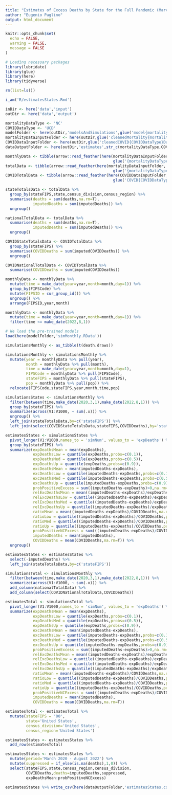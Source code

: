 ```yaml
---
title: "Estimates of Excess Deaths by State for the Full Pandemic (March 2020-August 2022)"
author: "Eugenio Paglino"
output: html_document
---
```


```r
knitr::opts_chunk$set(
  echo = FALSE,
  warning = FALSE,
  message = FALSE
)
```

```r
# Loading necessary packages
library(lubridate)
library(glue)
library(here)
library(tidyverse)
```

```r
rm(list=ls())

i_am('R/estimatesStates.Rmd')

inDir <- here('data','input')
outDir <- here('data','output')

mortalityDataType <- 'NC'
COVIDDataType <- 'UCD'
modelFolder <- here(outDir,'modelsAndSimulations',glue('model{mortalityDataType}'))
mortalityDataInputFolder <- here(outDir,glue('cleanedMortality{mortalityDataType}Data'))
COVIDDataInputFolder <- here(outDir,glue('cleanedCOVID{COVIDDataType}Data'))
dataOutputFolder <- here(outDir,'estimates',str_c(mortalityDataType,COVIDDataType))
```

```r
monthlyData <- tibble(arrow::read_feather(here(mortalityDataInputFolder,
                                               glue('{mortalityDataType}MonthlyData.feather'))))
totalData <- tibble(arrow::read_feather(here(mortalityDataInputFolder,
                                               glue('{mortalityDataType}TotalData.feather'))))
COVIDTotalData <- tibble(arrow::read_feather(here(COVIDDataInputFolder,
                                               glue('COVID{COVIDDataType}TotalData.feather'))))
```

```r
stateTotalsData <- totalData %>%
  group_by(stateFIPS,state,census_division,census_region) %>%
  summarise(deaths = sum(deaths,na.rm=T),
            imputedDeaths = sum(imputedDeaths)) %>%
  ungroup()
```

```r
nationalTotalData <- totalData %>%
  summarise(deaths = sum(deaths,na.rm=T),
            imputedDeaths = sum(imputedDeaths)) %>%
  ungroup()
```

```r
COVIDStateTotalsData <- COVIDTotalData %>%
  group_by(stateFIPS) %>%
  summarise(COVIDDeaths = sum(imputedCOVIDDeaths)) %>%
  ungroup()
```

```r
COVIDNationalTotalData <- COVIDTotalData %>%
  summarise(COVIDDeaths = sum(imputedCOVIDDeaths))
```

```r
monthlyData <- monthlyData %>%
  mutate(time = make_date(year=year,month=month,day=1)) %>%
  group_by(FIPSCode) %>%
  mutate(FIPSID = cur_group_id()) %>%
  ungroup() %>%
  arrange(FIPSID,year,month)
```

```r
monthlyData <- monthlyData %>%
  mutate(time = make_date(year=year,month=month,day=1)) %>%
  filter(time <= make_date(2022,8,1))
```

```r
# We load the pre-trained models
load(here(modelFolder,'simMonthly.RData'))
```

```r
simulationsMonthly <- as_tibble(t(death.draws))

simulationsMonthly <- simulationsMonthly %>% 
  mutate(year = monthlyData %>% pull(year),
         month = monthlyData %>% pull(month),
         time = make_date(year=year,month=month,day=1),
         FIPSCode = monthlyData %>% pull(FIPSCode),
         stateFIPS = monthlyData %>% pull(stateFIPS),
         pop = monthlyData %>% pull(pop)) %>%
  relocate(FIPSCode,stateFIPS,year,month,time,pop)
```

```r
simulationsStates <- simulationsMonthly %>%
  filter(between(time,make_date(2020,3,1),make_date(2022,8,1))) %>%
  group_by(stateFIPS) %>%
  summarize(across(V1:V1000, ~ sum(.x))) %>%
  ungroup() %>%
  left_join(stateTotalsData,by=c('stateFIPS')) %>%
  left_join(select(COVIDStateTotalsData,stateFIPS,COVIDDeaths),by='stateFIPS')

estimatesStates <- simulationsStates %>%
  pivot_longer(V1:V1000,names_to = 'simNum', values_to = 'expDeaths') %>%
  group_by(stateFIPS) %>%
  summarize(expDeathsMean = mean(expDeaths),
            expDeathsLow = quantile(expDeaths,probs=c(0.1)),
            expDeathsMed = quantile(expDeaths,probs=c(0.5)),
            expDeathsUp = quantile(expDeaths,probs=c(0.9)),
            excDeathsMean = mean(imputedDeaths-expDeaths),
            excDeathsLow = quantile(imputedDeaths-expDeaths,probs=c(0.1)),
            excDeathsMed = quantile(imputedDeaths-expDeaths,probs=c(0.5)),
            excDeathsUp = quantile(imputedDeaths-expDeaths,probs=c(0.9)),
            probPositiveExcess = sum((imputedDeaths-expDeaths)>0,na.rm=T)/n(),
            relExcDeathsMean = mean((imputedDeaths-expDeaths)/expDeaths),
            relExcDeathsLow = quantile((imputedDeaths-expDeaths)/expDeaths,probs=c(0.1)),
            relExcDeathsMed = quantile((imputedDeaths-expDeaths)/expDeaths,probs=c(0.5)),
            relExcDeathsUp = quantile((imputedDeaths-expDeaths)/expDeaths,probs=c(0.9)),
            ratioMean = mean((imputedDeaths-expDeaths)/COVIDDeaths,na.rm=T),
            ratioLow = quantile((imputedDeaths-expDeaths)/COVIDDeaths,probs=c(0.1),na.rm=T),
            ratioMed = quantile((imputedDeaths-expDeaths)/COVIDDeaths,probs=c(0.5),na.rm=T),
            ratioUp = quantile((imputedDeaths-expDeaths)/COVIDDeaths,probs=c(0.9),na.rm=T),
            probPositiveNCExcess = sum(((imputedDeaths-expDeaths)/COVIDDeaths)>1,na.rm=T)/n(),
            imputedDeaths = mean(imputedDeaths),
            COVIDDeaths = mean(COVIDDeaths,na.rm=T)) %>%
  ungroup()
```

```r
estimatesStates <- estimatesStates %>%
  select(-imputedDeaths) %>%
  left_join(stateTotalsData,by=c('stateFIPS'))
```

```r
simulationsTotal <- simulationsMonthly %>%
  filter(between(time,make_date(2020,3,1),make_date(2022,8,1))) %>%
  summarize(across(V1:V1000, ~ sum(.x))) %>%
  add_column(nationalTotalData) %>%
  add_column(select(COVIDNationalTotalData,COVIDDeaths))

estimatesTotal <- simulationsTotal %>%
  pivot_longer(V1:V1000,names_to = 'simNum', values_to = 'expDeaths') %>%
  summarize(expDeathsMean = mean(expDeaths),
            expDeathsLow = quantile(expDeaths,probs=c(0.1)),
            expDeathsMed = quantile(expDeaths,probs=c(0.5)),
            expDeathsUp = quantile(expDeaths,probs=c(0.9)),
            excDeathsMean = mean(imputedDeaths-expDeaths),
            excDeathsLow = quantile(imputedDeaths-expDeaths,probs=c(0.1)),
            excDeathsMed = quantile(imputedDeaths-expDeaths,probs=c(0.5)),
            excDeathsUp = quantile(imputedDeaths-expDeaths,probs=c(0.9)),
            probPositiveExcess = sum((imputedDeaths-expDeaths)>0,na.rm=T)/n(),
            relExcDeathsMean = mean((imputedDeaths-expDeaths)/expDeaths),
            relExcDeathsLow = quantile((imputedDeaths-expDeaths)/expDeaths,probs=c(0.1)),
            relExcDeathsMed = quantile((imputedDeaths-expDeaths)/expDeaths,probs=c(0.5)),
            relExcDeathsUp = quantile((imputedDeaths-expDeaths)/expDeaths,probs=c(0.9)),
            ratioMean = mean((imputedDeaths-expDeaths)/COVIDDeaths,na.rm=T),
            ratioLow = quantile((imputedDeaths-expDeaths)/COVIDDeaths,probs=c(0.1),na.rm=T),
            ratioMed = quantile((imputedDeaths-expDeaths)/COVIDDeaths,probs=c(0.5),na.rm=T),
            ratioUp = quantile((imputedDeaths-expDeaths)/COVIDDeaths,probs=c(0.9),na.rm=T),
            probPositiveNCExcess = sum(((imputedDeaths-expDeaths)/COVIDDeaths)>1,na.rm=T)/n(),
            imputedDeaths = mean(imputedDeaths),
            COVIDDeaths = mean(COVIDDeaths,na.rm=T))
```

```r
estimatesTotal <- estimatesTotal %>%
  mutate(stateFIPS = '00',
         state='United States',
         census_division='United States',
         census_region='United States')
```

```r
estimatesStates <- estimatesStates %>%
  add_row(estimatesTotal)
```

```r
estimatesStates <- estimatesStates %>% 
  mutate(period='March 2020 - August 2022') %>%
  mutate(suppressed = if_else(is.na(deaths),1,0)) %>%
  select(stateFIPS,state,census_region,census_division,
         COVIDDeaths,deaths=imputedDeaths,suppressed,
         expDeathsMean:probPositiveNCExcess)
```

```r
estimatesStates %>% write_csv(here(dataOutputFolder,'estimatesStates.csv'))
```
